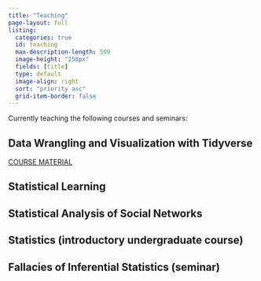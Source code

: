```yaml
---
title: "Teaching"
page-layout: full
listing:
  categories: true
  id: teaching
  max-description-length: 500
  image-height: "250px"	
  fields: [title]
  type: default
  image-align: right
  sort: "priority asc"
  grid-item-border: false
---
```




Currently teaching the following courses and seminars:

## Data Wrangling and Visualization with Tidyverse 
[COURSE MATERIAL](tidyverse)


## Statistical Learning
## Statistical Analysis of Social Networks
## Statistics (introductory undergraduate course)
## Fallacies of Inferential Statistics (seminar)

